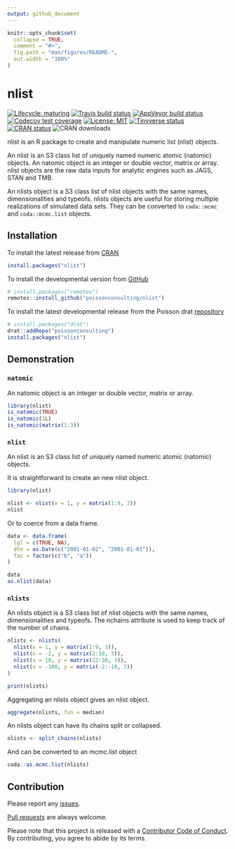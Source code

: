 ```yaml
---
output: github_document
---
```


<!-- README.md is generated from README.Rmd. Please edit that file -->

```r
knitr::opts_chunk$set(
  collapse = TRUE,
  comment = "#>",
  fig.path = "man/figures/README-",
  out.width = "100%"
)
```
# nlist

<!-- badges: start -->
[![Lifecycle: maturing](https://img.shields.io/badge/lifecycle-maturing-blue.svg)](https://www.tidyverse.org/lifecycle/#maturing)
[![Travis build status](https://travis-ci.com/poissonconsulting/nlist.svg?branch=master)](https://travis-ci.com/poissonconsulting/nlist)
[![AppVeyor build status](https://ci.appveyor.com/api/projects/status/github/poissonconsulting/nlist?branch=master&svg=true)](https://ci.appveyor.com/project/poissonconsulting/nlist)
[![Codecov test coverage](https://codecov.io/gh/poissonconsulting/nlist/branch/master/graph/badge.svg)](https://codecov.io/gh/poissonconsulting/nlist?branch=master)
[![License: MIT](https://img.shields.io/badge/License-MIT-green.svg)](https://opensource.org/licenses/MIT)
[![Tinyverse status](https://tinyverse.netlify.com/badge/nlist)](https://CRAN.R-project.org/package=nlist)
[![CRAN status](https://www.r-pkg.org/badges/version/nlist)](https://cran.r-project.org/package=nlist)
![CRAN downloads](http://cranlogs.r-pkg.org/badges/nlist)
<!-- badges: end -->

nlist is an R package to create and manipulate numeric list (nlist) objects.

An nlist is an S3 class list of uniquely named numeric atomic (natomic) objects.
An natomic object is an integer or double vector, matrix or array.
nlist objects are the raw data inputs for analytic engines such as JAGS, STAN and TMB.

An nlists object is a S3 class list of nlist objects with the same names, dimensionalities and typeofs.
nlists objects are useful for storing multiple realizations of simulated data sets.
They can be converted to `coda::mcmc` and  `coda::mcmc.list` objects.

## Installation

To install the latest release from [CRAN](https://cran.r-project.org)
```r
install.packages("nlist")
```

To install the developmental version from [GitHub](https://github.com/poissonconsulting/nlist)
```r
# install.packages("remotes")
remotes::install_github("poissonconsulting/nlist")
```

To install the latest developmental release from the Poisson drat [repository](https://github.com/poissonconsulting/drat)
```r
# install.packages("drat")
drat::addRepo("poissonconsulting")
install.packages("nlist")
```

## Demonstration

### `natomic`

An natomic object is an integer or double vector, matrix or array.

```r
library(nlist)
is_natomic(TRUE)
is_natomic(1L)
is_natomic(matrix(1:3))
```

### `nlist`

An nlist is an S3 class list of uniquely named numeric atomic (natomic) objects.

It is straightforward to create an new nlist object.
```r
library(nlist)

nlist <- nlist(x = 1, y = matrix(1:9, 3))
nlist
```
Or to coerce from a data frame.
```r
data <- data.frame(
  lgl = c(TRUE, NA),
  dte = as.Date(c("2001-01-02", "2001-01-01")),
  fac = factor(c("b", "a"))
)

data
as.nlist(data)
```

### `nlists`

An nlists object is a S3 class list of nlist objects with the same names, dimensionalities and typeofs. 
The nchains attribute is used to keep track of the number of chains.

```r
nlists <- nlists(
  nlist(x = 1, y = matrix(1:9, 3)),
  nlist(x = -2, y = matrix(2:10, 3)),
  nlist(x = 10, y = matrix(22:30, 3)),
  nlist(x = -100, y = matrix(-2:-10, 3))
)

print(nlists)
```

Aggregating an nlists object gives an nlist object.
```r
aggregate(nlists, fun = median)
```

An nlists object can have its chains split or collapsed.
```r
nlists <- split_chains(nlists)
```

And can be converted to an mcmc.list object
```r
coda::as.mcmc.list(nlists)
```

## Contribution

Please report any [issues](https://github.com/poissonconsulting/nlist/issues).

[Pull requests](https://github.com/poissonconsulting/nlist/pulls) are always welcome.

Please note that this project is released with a [Contributor Code of Conduct](https://github.com/poissonconsulting/nlist/blob/master/CODE_OF_CONDUCT.md).
By contributing, you agree to abide by its terms.
